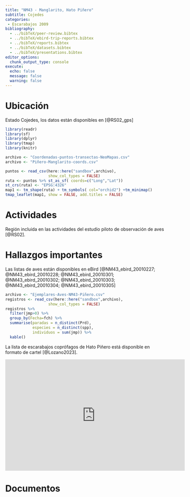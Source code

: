 ```yaml
---
title: "NM43 - Manglarito, Hato Piñero"
subtitle: Cojedes
categories:
 - Escarabajos 2009
bibliography: 
  - ../bibTeX/peer-review.bibtex
  - ../bibTeX/ebird-trip-reports.bibtex
  - ../bibTeX/reports.bibtex
  - ../bibTeX/datasets.bibtex
  - ../bibTeX/presentations.bibtex
editor_options: 
  chunk_output_type: console
execute:
  echo: false 
  message: false
  warning: false
---
```


# Ubicación

Estado Cojedes, los datos están disponibles en [@RS02_gps]

```r
library(readr)
library(sf)
library(dplyr)
library(tmap)
library(knitr)

archivo <- "Coordenadas-puntos-transectas-NeoMapas.csv"
archivo <- "Piñero-Manglarito-coords.csv"

puntos <- read_csv(here::here("sandbox",archivo),
                   show_col_types = FALSE)
ruta <- puntos %>% st_as_sf( coords=c("Long","Lat"))
st_crs(ruta) <- "EPSG:4326"
map1 <- tm_shape(ruta) + tm_symbols( col="orchid2") +tm_minimap()
tmap_leaflet(map1, show = FALSE, add.titles = FALSE)
```


# Actividades

Región incluida en las actividades del estudio piloto de observación de aves [@RS02].

# Hallazgos importantes

Las listas de aves están disponibles en eBird [@NM43_ebird_20010227; @NM43_ebird_20010228; @NM43_ebird_20010301; @NM43_ebird_20010302; @NM43_ebird_20010303; @NM43_ebird_20010304; @NM43_ebird_20010305]

```r
archivo <- "Ejemplares-Aves-NM43-Piñero.csv"
registros <- read_csv(here::here("sandbox",archivo),
                   show_col_types = FALSE)
registros %>% 
  filter(jmp>0) %>% 
  group_by(Fecha=fch) %>% 
  summarise(paradas = n_distinct(Prd),
            especies = n_distinct(spp), 
            individuos = sum(jmp)) %>%
  kable()
```


La lista de escarabajos coprófagos de Hato Piñero está disponible en formato de cartel [@Lozano2023].

<iframe src="https://widgets.figshare.com/articles/23798841/embed?show_title=1" width="568" height="351" allowfullscreen frameborder="0"></iframe>


# Documentos

::: {#refs}
:::

